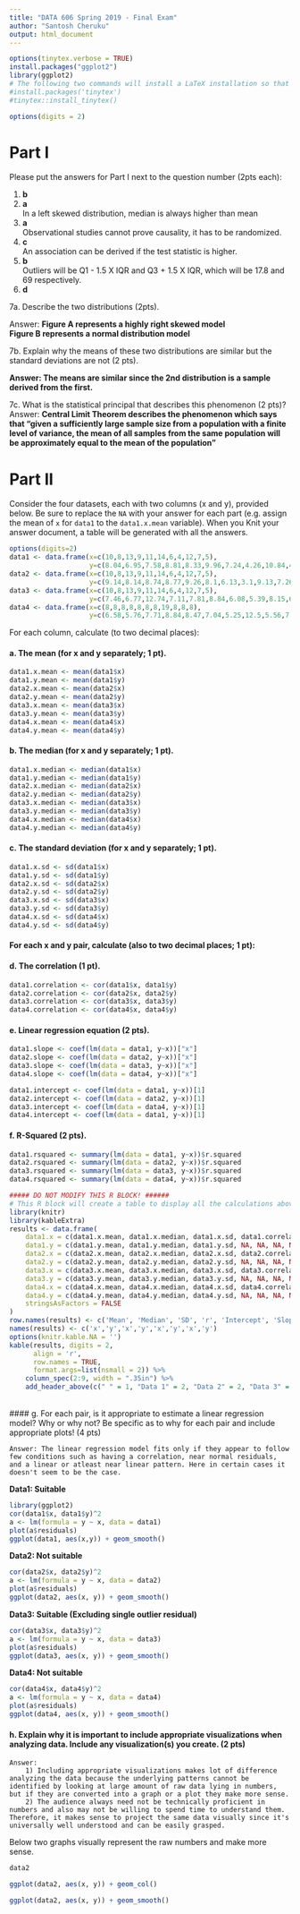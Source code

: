 ```yaml
---
title: "DATA 606 Spring 2019 - Final Exam"
author: "Santosh Cheruku"
output: html_document
---
```


```r
options(tinytex.verbose = TRUE)
install.packages("ggplot2")
library(ggplot2)
# The following two commands will install a LaTeX installation so that the document can be compiled to PDF. These only need to be run once per R installation.
#install.packages('tinytex')
#tinytex::install_tinytex()
```

```r
options(digits = 2)
```

# Part I

Please put the answers for Part I next to the question number (2pts each):

1.  **b** </br>
2.  **a** </br>
    In a left skewed distribution, median is always higher than mean </br>
3.  **a** </br>
    Observational studies cannot prove causality, it has to be randomized. </br>
4.  **c** </br>
    An association can be derived if the test statistic is higher. </br>
5.  **b** </br>
    Outliers will be Q1 - 1.5 X IQR and Q3 + 1.5 X IQR, which will be 17.8 and 69 respectively. </br>
6.  **d** </br>

7a. Describe the two distributions (2pts).

Answer: **Figure A represents a highly right skewed model** </br>
        **Figure B represents a normal distribution model**


7b. Explain why the means of these two distributions are similar but the standard deviations are not (2 pts).

**Answer: The means are similar since the 2nd distribution is a sample derived from the first.**


7c. What is the statistical principal that describes this phenomenon (2 pts)?
    Answer: **Central Limit Theorem describes the phenomenon which says that "given a sufficiently large sample size from a population with a finite level of variance, the mean of all samples from the same population will be approximately equal to the mean of the population"**

# Part II

Consider the four datasets, each with two columns (x and y), provided below. Be sure to replace the `NA` with your answer for each part (e.g. assign the mean of `x` for `data1` to the `data1.x.mean` variable). When you Knit your answer document, a table will be generated with all the answers.

```r
options(digits=2)
data1 <- data.frame(x=c(10,8,13,9,11,14,6,4,12,7,5),
					y=c(8.04,6.95,7.58,8.81,8.33,9.96,7.24,4.26,10.84,4.82,5.68))
data2 <- data.frame(x=c(10,8,13,9,11,14,6,4,12,7,5),
					y=c(9.14,8.14,8.74,8.77,9.26,8.1,6.13,3.1,9.13,7.26,4.74))
data3 <- data.frame(x=c(10,8,13,9,11,14,6,4,12,7,5),
					y=c(7.46,6.77,12.74,7.11,7.81,8.84,6.08,5.39,8.15,6.42,5.73))
data4 <- data.frame(x=c(8,8,8,8,8,8,8,19,8,8,8),
					y=c(6.58,5.76,7.71,8.84,8.47,7.04,5.25,12.5,5.56,7.91,6.89))
```

For each column, calculate (to two decimal places):

#### a. The mean (for x and y separately; 1 pt).

```r
data1.x.mean <- mean(data1$x)
data1.y.mean <- mean(data1$y)
data2.x.mean <- mean(data2$x)
data2.y.mean <- mean(data2$y)
data3.x.mean <- mean(data3$x)
data3.y.mean <- mean(data3$y)
data4.x.mean <- mean(data4$x)
data4.y.mean <- mean(data4$y)
```

#### b. The median (for x and y separately; 1 pt).

```r
data1.x.median <- median(data1$x)
data1.y.median <- median(data1$y)
data2.x.median <- median(data2$x)
data2.y.median <- median(data2$y)
data3.x.median <- median(data3$x)
data3.y.median <- median(data3$y)
data4.x.median <- median(data4$x)
data4.y.median <- median(data4$y)
```

#### c. The standard deviation (for x and y separately; 1 pt).

```r
data1.x.sd <- sd(data1$x)
data1.y.sd <- sd(data1$y)
data2.x.sd <- sd(data2$x)
data2.y.sd <- sd(data2$y)
data3.x.sd <- sd(data3$x)
data3.y.sd <- sd(data3$y)
data4.x.sd <- sd(data4$x)
data4.y.sd <- sd(data4$y)
```

#### For each x and y pair, calculate (also to two decimal places; 1 pt):

#### d. The correlation (1 pt).

```r
data1.correlation <- cor(data1$x, data1$y)
data2.correlation <- cor(data2$x, data2$y)
data3.correlation <- cor(data3$x, data3$y)
data4.correlation <- cor(data4$x, data4$y)
```

#### e. Linear regression equation (2 pts).

```r
data1.slope <- coef(lm(data = data1, y~x))["x"]
data2.slope <- coef(lm(data = data2, y~x))["x"]
data3.slope <- coef(lm(data = data3, y~x))["x"]
data4.slope <- coef(lm(data = data4, y~x))["x"]

data1.intercept <- coef(lm(data = data1, y~x))[1]
data2.intercept <- coef(lm(data = data2, y~x))[1]
data3.intercept <- coef(lm(data = data4, y~x))[1]
data4.intercept <- coef(lm(data = data1, y~x))[1]
```

#### f. R-Squared (2 pts).

```r
data1.rsquared <- summary(lm(data = data1, y~x))$r.squared
data2.rsquared <- summary(lm(data = data2, y~x))$r.squared
data3.rsquared <- summary(lm(data = data3, y~x))$r.squared
data4.rsquared <- summary(lm(data = data4, y~x))$r.squared
```

```r
##### DO NOT MODIFY THIS R BLOCK! ######
# This R block will create a table to display all the calculations above in one table.
library(knitr)
library(kableExtra)
results <- data.frame(
	data1.x = c(data1.x.mean, data1.x.median, data1.x.sd, data1.correlation, data1.intercept, data1.slope, data1.rsquared),
	data1.y = c(data1.y.mean, data1.y.median, data1.y.sd, NA, NA, NA, NA),
	data2.x = c(data2.x.mean, data2.x.median, data2.x.sd, data2.correlation, data2.intercept, data2.slope, data2.rsquared),
	data2.y = c(data2.y.mean, data2.y.median, data2.y.sd, NA, NA, NA, NA),
	data3.x = c(data3.x.mean, data3.x.median, data3.x.sd, data3.correlation, data3.intercept, data3.slope, data3.rsquared),
	data3.y = c(data3.y.mean, data3.y.median, data3.y.sd, NA, NA, NA, NA),
	data4.x = c(data4.x.mean, data4.x.median, data4.x.sd, data4.correlation, data4.intercept, data4.slope, data4.rsquared),
	data4.y = c(data4.y.mean, data4.y.median, data4.y.sd, NA, NA, NA, NA),
	stringsAsFactors = FALSE
)
row.names(results) <- c('Mean', 'Median', 'SD', 'r', 'Intercept', 'Slope', 'R-Squared')
names(results) <- c('x','y','x','y','x','y','x','y')
options(knitr.kable.NA = '')
kable(results, digits = 2, 
	  align = 'r',
	  row.names = TRUE, 
	  format.args=list(nsmall = 2)) %>%
	column_spec(2:9, width = ".35in") %>%
	add_header_above(c(" " = 1, "Data 1" = 2, "Data 2" = 2, "Data 3" = 2, "Data 4" = 2))
```

</br>
#### g. For each pair, is it appropriate to estimate a linear regression model? Why or why not? Be specific as to why for each pair and include appropriate plots! (4 pts)


    Answer: The linear regression model fits only if they appear to follow few conditions such as having a correlation, near normal residuals, and a linear or atleast near linear pattern. Here in certain cases it doesn't seem to be the case. 
    
  **Data1: Suitable**
    
```r
library(ggplot2)
cor(data1$x, data1$y)^2
a <- lm(formula = y ~ x, data = data1)
plot(a$residuals)
ggplot(data1, aes(x,y)) + geom_smooth()

```

  **Data2: Not suitable**
    
```r
cor(data2$x, data2$y)^2
a <- lm(formula = y ~ x, data = data2)
plot(a$residuals)
ggplot(data2, aes(x, y)) + geom_smooth()
```

  **Data3: Suitable (Excluding single outlier residual)**
    
```r
cor(data3$x, data3$y)^2
a <- lm(formula = y ~ x, data = data3)
plot(a$residuals)
ggplot(data3, aes(x, y)) + geom_smooth()
```

  **Data4: Not suitable**
    
```r
cor(data4$x, data4$y)^2
a <- lm(formula = y ~ x, data = data4)
plot(a$residuals)
ggplot(data4, aes(x, y)) + geom_smooth()
```


#### h. Explain why it is important to include appropriate visualizations when analyzing data. Include any visualization(s) you create. (2 pts)

    Answer: 
        1) Including appropriate visualizations makes lot of difference analyzing the data because the underlying patterns cannot be identified by looking at large amount of raw data lying in numbers, but if they are converted into a graph or a plot they make more sense.  
        2) The audience always need not be technically proficient in numbers and also may not be willing to spend time to understand them. Therefore, it makes sense to project the same data visually since it's universally well understood and can be easily grasped.


  Below two graphs visually represent the raw numbers and make more sense.
```r
data2
```
  


```r
ggplot(data2, aes(x, y)) + geom_col()

ggplot(data2, aes(x, y)) + geom_smooth()

```

